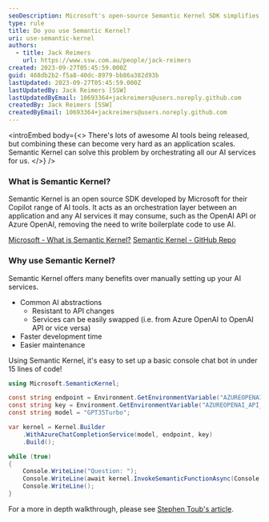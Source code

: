 ```yaml
---
seoDescription: Microsoft's open-source Semantic Kernel SDK simplifies AI integration by orchestrating services like OpenAI and Azure OpenAI.
type: rule
title: Do you use Semantic Kernel?
uri: use-semantic-kernel
authors:
  - title: Jack Reimers
    url: https://www.ssw.com.au/people/jack-reimers
created: 2023-09-27T05:45:59.000Z
guid: 468db2b2-f5a8-40dc-8979-bb86a382d93b
lastUpdated: 2023-09-27T05:45:59.000Z
lastUpdatedBy: Jack Reimers [SSW]
lastUpdatedByEmail: 10693364+jackreimers@users.noreply.github.com
createdBy: Jack Reimers [SSW]
createdByEmail: 10693364+jackreimers@users.noreply.github.com
---
```


<introEmbed
  body={<>
There's lots of awesome AI tools being released, but combining these can become very hard as an application scales.
Semantic Kernel can solve this problem by orchestrating all our AI services for us.
  </>}
/>
### What is Semantic Kernel?

Semantic Kernel is an open source SDK developed by Microsoft for their Copilot range of AI tools.
It acts as an orchestration layer between an application and any AI services it may consume, such as the OpenAI API or Azure OpenAI, removing the need to write boilerplate code to use AI.

[Microsoft - What is Semantic Kernel?](https://learn.microsoft.com/en-us/semantic-kernel/overview/?WT.mc_id=AI-MVP-33518)
[Semantic Kernel - GitHub Repo](https://github.com/microsoft/semantic-kernel)

### Why use Semantic Kernel?

Semantic Kernel offers many benefits over manually setting up your AI services.

* Common AI abstractions
  * Resistant to API changes
  * Services can be easily swapped (i.e. from Azure OpenAI to OpenAI API or vice versa)
* Faster development time
* Easier maintenance

Using Semantic Kernel, it's easy to set up a basic console chat bot in under 15 lines of code!

```cs
using Microsoft.SemanticKernel;

const string endpoint = Environment.GetEnvironmentVariable("AZUREOPENAI_ENDPOINT")!;
const string key = Environment.GetEnvironmentVariable("AZUREOPENAI_API_KEY")!;
const string model = "GPT35Turbo";

var kernel = Kernel.Builder
    .WithAzureChatCompletionService(model, endpoint, key)
    .Build();

while (true)
{
    Console.WriteLine("Question: ");
    Console.WriteLine(await kernel.InvokeSemanticFunctionAsync(Console.ReadLine()!, maxTokens: 2000));
    Console.WriteLine();
}
```

For a more in depth walkthrough, please see [Stephen Toub's article](https://devblogs.microsoft.com/dotnet/demystifying-retrieval-augmented-generation-with-dotnet/?WT.mc_id=AI-MVP-33518).
